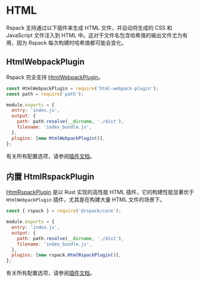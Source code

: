 # HTML

Rspack 支持通过以下插件来生成 HTML 文件，并自动将生成的 CSS 和 JavaScript 文件注入到 HTML 中。这对于文件名包含哈希值的输出文件尤为有用，因为 Rspack 每次构建时哈希值都可能会变化。

## HtmlWebpackPlugin

Rspack 完全支持 [HtmlWebpackPlugin](https://github.com/jantimon/html-webpack-plugin)。

```js title="rspack.config.js"
const HtmlWebpackPlugin = require('html-webpack-plugin');
const path = require('path');

module.exports = {
  entry: 'index.js',
  output: {
    path: path.resolve(__dirname, './dist'),
    filename: 'index_bundle.js',
  },
  plugins: [new HtmlWebpackPlugin()],
};
```

有关所有配置选项，请参阅[插件文档](https://github.com/jantimon/html-webpack-plugin#options)。

## 内置 HtmlRspackPlugin

[HtmlRspackPlugin](/plugins/rspack/html-rspack-plugin) 是以 Rust 实现的高性能 HTML 插件，它的构建性能显著优于 `HtmlWebpackPlugin` 插件，尤其是在构建大量 HTML 文件的场景下。

```js title="rspack.config.js"
const { rspack } = require('@rspack/core');

module.exports = {
  entry: 'index.js',
  output: {
    path: path.resolve(__dirname, './dist'),
    filename: 'index_bundle.js',
  },
  plugins: [new rspack.HtmlRspackPlugin()],
};
```

有关所有配置选项，请参阅[插件文档](/plugins/rspack/html-rspack-plugin)。
